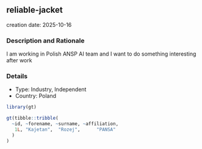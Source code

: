 
## reliable-jacket
creation date: 2025-10-16


### Description and Rationale

I am working in Polish ANSP AI team and I want to do something interesting after work

### Details

* Type: Industry, Independent
* Country: Poland

```r
library(gt)

gt(tibble::tribble(
  ~id, ~forename, ~surname, ~affiliation,
   1L, "Kajetan",  "Rozej",      "PANSA"
  )
)
```
